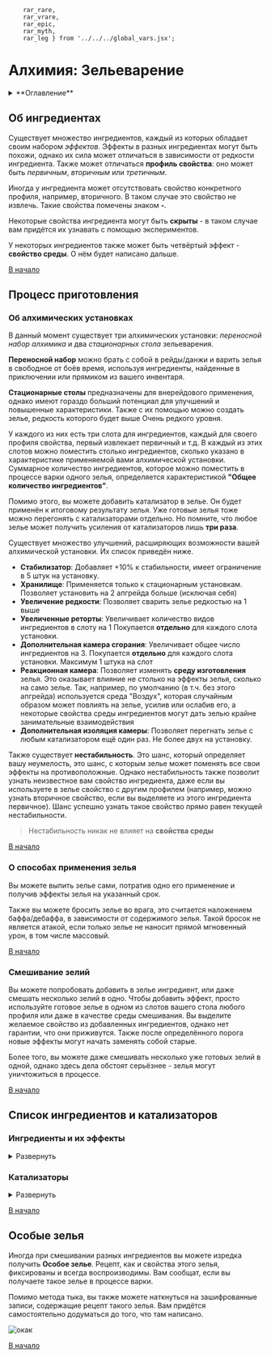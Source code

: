         rar_rare,
        rar_vrare,
        rar_epic,
        rar_myth,
        rar_leg } from '../../../global_vars.jsx';


# Алхимия: Зельеварение

<details>
    <summary> **Оглавление** </summary>

    %toc%
</details>

## Об ингредиентах

Существует множество ингредиентов, каждый из которых обладает своим набором _эффектов_.
Эффекты в разных ингредиентах могут быть похожи, однако их сила может отличаться в зависимости от редкости ингредиента.
Также может отличаться **профиль свойства**: оно может быть _первичным_, _вторичным_ или _третичным_.

Иногда у ингредиента может отсутствовать свойство конкретного профиля, например, вторичного. В таком случае это свойство не извлечь.
Такие свойства помечены знаком **-**.

Некоторые свойства ингредиента могут быть **скрыты** - в таком случае вам придётся их узнавать с помощью экспериментов.

У некоторых ингредиентов также может быть четвёртый эффект - **свойство среды**. О нём будет написано дальше.

[В начало](#top)

## Процесс приготовления

### Об алхимических установках

В данный момент существует три алхимических установки: *переносной набор алхимика* и два *стационарных стола* зельеварения.

**Переносной набор** можно брать с собой в рейды/данжи и варить зелья в свободное от боёв время, используя ингредиенты,
найденные в приключении или прямиком из вашего инвентаря.

**Стационарные столы** предназначены для внерейдового применения, однако имеют гораздо больший потенциал для улучшений
и повышенные характеристики. Также с их помощью можно создать зелье, редкость которого будет выше
<span style={{color:rar_vrare}}>Очень редкого</span> уровня.

У каждого из них есть три слота для ингредиентов, каждый для своего профиля свойства, первый извлекает первичный и т.д.
В каждый из этих слотов можно поместить столько ингредиентов, сколько указано в характеристике применяемой вами
алхимической установки. Суммарное количество ингредиентов, которое можно поместить в процессе варки одного зелья,
определяется характеристикой **"Общее количество ингредиентов"**.

Помимо этого, вы можете добавить катализатор в зелье. Он будет применён к итоговому результату зелья.
Уже готовые зелья тоже можно перегонять с катализаторами отдельно. Но помните, что любое зелье может получить усиления от катализаторов лишь **три раза**.

Существует множество улучшений, расширяющих возможности вашей алхимической установки. Их список приведён ниже.

* **Стабилизатор**: Добавляет +10% к стабильности, имеет ограничение в 5 штук на установку.
* **Хранилище**: Применяется только к стационарным установкам. Позволяет установить на 2 апгрейда больше (исключая себя)
* **Увеличение редкости**: Позволяет сварить зелье редкостью на 1 выше
* **Увеличенные реторты**: Увеличивает количество видов ингредиентов в слоту на 1
Покупается **отдельно** для каждого слота установки.
* **Дополнительная камера сгорания**: Увеличивает общее число ингредиентов на 3.
Покупается **отдельно** для каждого слота установки.
Максимум 1 штука на слот
* **Реакционная камера**: Позволяет изменять **среду изготовления** зелья. Это оказывает влияние не столько на эффекты зелья,
сколько на само зелье. Так, например, по умолчанию (в т.ч. без этого апгрейда) используется среда "Воздух", которая
случайным образом может повлиять на зелье, усилив или ослабив его, а некоторые свойства среды ингредиентов могут дать зелью
крайне занимательные взаимодействия
* **Дополнительная изоляция камеры**: Позволяет перегнать зелье с любым катализатором ещё один раз.
Не более двух на установку.

Также существует **нестабильность**. Это шанс, который определяет вашу неумелость, это шанс, с которым зелье может
поменять все свои эффекты на противоположные.
Однако нестабильность также позволит узнать неизвестное вам свойство ингредиента, даже если вы используете в зелье
свойство с другим профилем (например, можно узнать вторичное свойство, если вы выделяете из этого ингредиента первичное).
Шанс успешно узнать такое свойство прямо равен текущей нестабильности.

> Нестабильность никак не влияет на **свойства среды**



[В начало](#top)

### О способах применения зелья

Вы можете выпить зелье сами, потратив одно его применение и получив эффекты зелья на указанный срок.

Также вы можете бросить зелье во врага, это считается наложением баффа/дебаффа, в зависимости от содержимого зелья.
Такой бросок не является атакой, если только зелье не наносит прямой мгновенный урон, в том числе массовый.

[В начало](#top)

### Смешивание зелий

Вы можете попробовать добавить в зелье ингредиент, или даже смешать несколько зелий в одно.
Чтобы добавить эффект, просто используйте готовое зелье в одном из слотов вашего стола любого профиля или даже в качестве среды смешивания.
Вы выделите желаемое свойство из добавленных ингредиентов, однако нет гарантии, что они приживутся. Также после
определённого порога новые эффекты могут начать заменять собой старые.

Более того, вы можете даже смешивать несколько уже готовых зелий в одной, однако здесь дела обстоят серьёзнее - зелья могут уничтожиться в процессе.

[В начало](#top)


## Список ингредиентов и катализаторов

### Ингредиенты и их эффекты

<details className={'table-container'}>
    <summary>Развернуть</summary>
<div className={'table-div'}>

| Ингредиент                       |                      Редкость                       |        Первичное         |    Вторичное    |           Третичное           |  Свойство среды   |
|----------------------------------|:---------------------------------------------------:|:------------------------:|:---------------:|:-----------------------------:|:-----------------:|
| Жаба                             |   <span style={{color:rar_common}}>Обычная</span>   |       Регенерация        |        -        |          Отравление           |         ₓ         |
| Сушёная Жаба                     |   <span style={{color:rar_common}}>Обычная</span>   |            -             |        ?        |            Лечение            |         ₓ         |
| Жабьи лапки                      |   <span style={{color:rar_common}}>Обычная</span>   |            -             |     +уворот     |               -               |         ₓ         |
| Жабий язык                       |   <span style={{color:rar_common}}>Обычная</span>   |        +точность         |        -        |            -уворот            |         ₓ         |
| Клык волчары позорного           |   <span style={{color:rar_common}}>Обычная</span>   |          +атака          |      +щит       |               -               |         ₓ         |
| Клык толчёный                    |   <span style={{color:rar_common}}>Обычная</span>   |           +хп            |        -        |               ?               |         ₓ         |
| Вырванный глаз                   |   <span style={{color:rar_common}}>Обычная</span>   |            -             |    +точность    |            -уворот            |         ₓ         |
| Высушеный глаз                   |   <span style={{color:rar_common}}>Обычная</span>   |            -             |     +уворот     |             +урон             |         ₓ         |
| Пряности                         |   <span style={{color:rar_common}}>Обычная</span>   |            -             |     Лечение     |               ?               |         ₓ         |
| Пряная мазь                      |   <span style={{color:rar_common}}>Обычная</span>   |            -             |   Регенерация   |               -               |         ₓ         |
| Вода из горячих источников       |   <span style={{color:rar_common}}>Обычная</span>   |            ?             |   Отравление    |          Регенерация          | 50% шанс очищения |
| Засхоший мох                     |    <span style={{color:rar_rare}}>Редкая</span>     |       Невидимость        |     Лечение     |               ?               |         ₓ         |
| Красный кристалл                 |    <span style={{color:rar_rare}}>Редкая</span>     |            ?             |  Кровотечение   |               ?               |         ₓ         |
| Красная воронка                  |    <span style={{color:rar_rare}}>Редкая</span>     |    Резист к дебаффам     |        ?        |               ?               |         ₓ         |
| Огнецвет                         |    <span style={{color:rar_rare}}>Редкая</span>     |      Воспламенение       |        -        |          Неизвестно           |         ₓ         |
| Высушенные лепестки огнецвета    |    <span style={{color:rar_rare}}>Редкая</span>     |            -             |  +урон ловушек  |          Неизвестно           |         ₓ         |
| Экстракт огнецвета               |    <span style={{color:rar_rare}}>Редкая</span>     |      Воспламенение       |  Воспламенение  |          Неизвестно           |         ?         |
| Разбавленный серный концентрат   |   <span style={{color:rar_common}}>Обычная</span>   |        Отравление        |        ?        |               -               |         ₓ         |
| Серный концентрат                |    <span style={{color:rar_rare}}>Редкая</span>     |    Резист к дебаффам     |     Удушье      |               ?               |         ?         |
| Сера                             |    <span style={{color:rar_rare}}>Редкая</span>     |       Невидимость        |    -точность    |               -               |         ₓ         |
| СтРаННый грибной порошок         | <span style={{color:rar_vrare}}>Очень редкая</span> |            ?             |        ?        |               ?               |         ?         |
| СтРаННый ГРиьБ                   |   <span style={{color:rar_epic}}>Эпическая</span>   |            ?             |        ?        |               ?               |         ₓ         |
| Сушёные грибы                    |   <span style={{color:rar_common}}>Обычная</span>   |         Лечение          |        -        |               -               |         ₓ         |
| Кровь виверны                    |   <span style={{color:rar_epic}}>Эпическая</span>   |       Регенерация        |     +уворот     |            х урон             |         ?         |
| Кристаллическая кровь            |   <span style={{color:rar_epic}}>Эпическая</span>   |            -             |      +щит       |             +блок             |         ₓ         |
| Солнечный свет                   |   <span style={{color:rar_epic}}>Эпическая</span>   |       Лечение щита       |   Невидимость   |               ?               |         ?         |
| Лунный свет                      |   <span style={{color:rar_epic}}>Эпическая</span>   |        -точность         |     -уворот     |               ?               |         ?         |
| Чёрная роза                      |   <span style={{color:rar_epic}}>Эпическая</span>   |            ?             |        -        |               ?               |         ₓ         |
| Мёртвый порошок                  |   <span style={{color:rar_epic}}>Эпическая</span>   |            -             |        ?        |               -               |         ₓ         |
| Мёртвый пепел                    |   <span style={{color:rar_epic}}>Эпическая</span>   |          х урон          |        -        |         Лечение щита          |         ₓ         |
| Вода из волшебного колодца       |   <span style={{color:rar_epic}}>Эпическая</span>   |       Энергизация        |      Откат      |               -               |         ?         |
| Магический концентрат            |   <span style={{color:rar_epic}}>Эпическая</span>   |            -             |   Энергизация   |             Откат             |         ₓ         |
| Сок живого дерева                |   <span style={{color:rar_epic}}>Эпическая</span>   | **Иммунитет** к дебаффам |   Регенерация   |            Лечение            |   100% лечение    |
| Живодревесная эссенция           |  <span style={{color:rar_myth}}>Мифическая</span>   |       Воскрешение        |     Лечение     | **Иммунитет** к нег. статусам |         ?         |
| Слюна горного пиздюля            |  <span style={{color:rar_myth}}>Мифическая</span>   |            ?             |     Удушье      |       Резист к дебаффам       |      Разгон       |
| Дистиллянт слюны горного пиздюля |  <span style={{color:rar_myth}}>Мифическая</span>   |          -блок           |        ?        |               ?               |         ?         |
| Пузырёк магмы                    |  <span style={{color:rar_myth}}>Мифическая</span>   |            -             |      -блок      |               ?               |       Взрыв       |
| Пещерный корень                  |  <span style={{color:rar_myth}}>Мифическая</span>   |         +уворот          |        -        |               -               |         ₓ         |
| Сожжённый корень                 |  <span style={{color:rar_myth}}>Мифическая</span>   |            -             |     -уворот     |               -               |         ₓ         |
| Толчёный корень                  |  <span style={{color:rar_myth}}>Мифическая</span>   |            -             |     Лечение     |        Восстановление         |         ₓ         |
| Волос с подмыхи гиганта          | <span style={{color:rar_vrare}}>Очень редкая</span> |            ?             | Анти-провокация |         Неуязвимость          |         ₓ         |
| Огневишня                        |  <span style={{color:rar_leg}}>Легендарная</span>   |       Антилечение        |        ?        |               ?               |         ₓ         |
| Волчий глаз                      |  <span style={{color:rar_leg}}>Легендарная</span>   |            ?             |        -        |            х урон             |         ₓ         |
| Толчёный волчий глаз             |  <span style={{color:rar_leg}}>Легендарная</span>   |            -             |    Отражение    |               -               |         ₓ         |
    
</div>
</details>

### Катализаторы

<details className={'table-container'}>
    <summary>Развернуть</summary>
<div className={'table-div'}>

| Катализатор                    |                      Редкость                       | Эффект                                                                                                              |
|--------------------------------|:---------------------------------------------------:|:--------------------------------------------------------------------------------------------------------------------|
| Слабый алх. порошок            |   <span style={{color:rar_common}}>Обычная</span>   | Усиливает все эффекты зелья в пределах редкости зелья в 1.25 раз.  Не работает после редкой редкости                |
| Несовершенный алх. катализатор |   <span style={{color:rar_common}}>Обычная</span>   | Усиливает один из эффектов зелья по выбору в 1.5 раза в пределах редкости                                           |
| Сильный алх. порошок           | <span style={{color:rar_vrare}}>Очень редкая</span> | Удваивает эффекты зелий, при необходимости может повысить редкость зелья.  Неэффективен после очень редкой редкости |
| Слабый алх. катализатор        | <span style={{color:rar_vrare}}>Очень редкая</span> | Поднимает редкость зелья на 1 ступень.  Предел улучшения редкости - Эпический                                       |
| Средний алх. катализатор       |   <span style={{color:rar_epic}}>Эпическая</span>   | Поднимает редкость зелья на 2 ступени  Предел улучшения редкости - Мифический                                       |
| Сильный алх. катализатор       |  <span style={{color:rar_leg}}>Легендарная</span>   | Утраивает силу зелья, повышает редкость зелья при необходимости вплоть до Легендарного.  Нестабильность -40         |
        
</div>
</details>

[В начало](#top)

## Особые зелья

Иногда при смешивании разных ингредиентов вы можете изредка получить **Особое зелье**.
Рецепт, как и свойства этого зелья, фиксированы и всегда воспроизводимы.
Вам сообщат, если вы получаете такое зелье в процессе варки.

Помимо метода тыка, вы также можете наткнуться на зашифрованные записи, содержащие рецепт такого зелья.
Вам придётся самостоятельно додуматься до того, что там написано.

![окак](/images/special.webp)

[В начало](#top)


